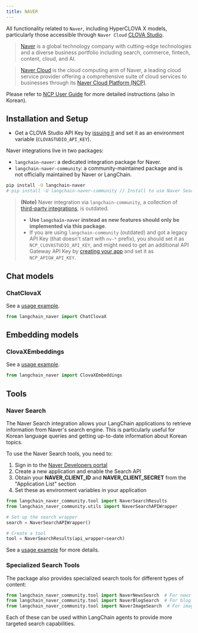 ```yaml
---
title: NAVER
---
```


All functionality related to `Naver`, including HyperCLOVA X models, particularly those accessible through `Naver Cloud` [CLOVA Studio](https://clovastudio.ncloud.com/).

> [Naver](https://navercorp.com/) is a global technology company with cutting-edge technologies and a diverse business portfolio including search, commerce, fintech, content, cloud, and AI.

> [Naver Cloud](https://www.navercloudcorp.com/lang/en/) is the cloud computing arm of Naver, a leading cloud service provider offering a comprehensive suite of cloud services to businesses through its [Naver Cloud Platform (NCP)](https://www.ncloud.com/).

Please refer to [NCP User Guide](https://guide.ncloud-docs.com/docs/clovastudio-overview) for more detailed instructions (also in Korean).

## Installation and Setup

- Get a CLOVA Studio API Key by [issuing it](https://api.ncloud-docs.com/docs/ai-naver-clovastudio-summary#API%ED%82%A4) and set it as an environment variable (`CLOVASTUDIO_API_KEY`).


Naver integrations live in two packages:

- `langchain-naver`: a dedicated integration package for Naver.
- `langchain-naver-community`: a community-maintained package and is not officially maintained by Naver or LangChain.

```bash
pip install -U langchain-naver
# pip install -U langchain-naver-community // Install to use Naver Search tool.
```

> **(Note)** Naver integration via `langchain-community`, a collection of [third-party integrations](https://python.langchain.com/docs/concepts/architecture/#langchain-community), is outdated.
> - **Use `langchain-naver` instead as new features should only be implemented via this package**.
> - If you are using `langchain-community` (outdated) and got a legacy API Key (that doesn't start with `nv-*` prefix), you should set it as `NCP_CLOVASTUDIO_API_KEY`, and might need to get an additional API Gateway API Key by [creating your app](https://guide.ncloud-docs.com/docs/en/clovastudio-playground01#create-test-app) and set it as `NCP_APIGW_API_KEY`.

## Chat models

### ChatClovaX

See a [usage example](/oss/python/integrations/chat/naver).

```python
from langchain_naver import ChatClovaX
```

## Embedding models

### ClovaXEmbeddings

See a [usage example](/oss/python/integrations/text_embedding/naver).

```python
from langchain_naver import ClovaXEmbeddings
```

## Tools

### Naver Search

The Naver Search integration allows your LangChain applications to retrieve information from Naver's search engine. This is particularly useful for Korean language queries and getting up-to-date information about Korean topics.

To use the Naver Search tools, you need to:

1. Sign in to the [Naver Developers portal](https://developers.naver.com/main/)
2. Create a new application and enable the Search API
3. Obtain your **NAVER_CLIENT_ID** and **NAVER_CLIENT_SECRET** from the "Application List" section
4. Set these as environment variables in your application

```python
from langchain_naver_community.tool import NaverSearchResults
from langchain_naver_community.utils import NaverSearchAPIWrapper

# Set up the search wrapper
search = NaverSearchAPIWrapper()

# Create a tool
tool = NaverSearchResults(api_wrapper=search)
```

See a [usage example](/oss/python/integrations/tools/naver_search) for more details.

### Specialized Search Tools

The package also provides specialized search tools for different types of content:

```python
from langchain_naver_community.tool import NaverNewsSearch  # For news articles
from langchain_naver_community.tool import NaverBlogSearch  # For blog posts
from langchain_naver_community.tool import NaverImageSearch  # For images
```

Each of these can be used within LangChain agents to provide more targeted search capabilities.
